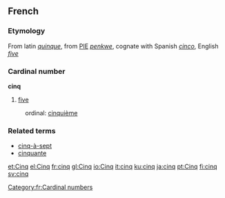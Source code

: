 ==French==
===Etymology===
From latin ''[[quinque]]'', from [[PIE]] ''[[penkwe]]'', cognate with Spanish ''[[cinco]]'', English ''[[five]]''
===Cardinal number===
'''cinq'''

# [[five]]

:ordinal: [[cinquième]]

===Related terms===
*[[cinq-à-sept]]
*[[cinquante]]

[[Category:fr:Cardinal numbers]]
[[et:Cinq]]
[[el:Cinq]]
[[fr:cinq]]
[[gl:Cinq]]
[[io:Cinq]]
[[it:cinq]]
[[ku:cinq]]
[[ja:cinq]]
[[pt:Cinq]]
[[fi:cinq]]
[[sv:cinq]]